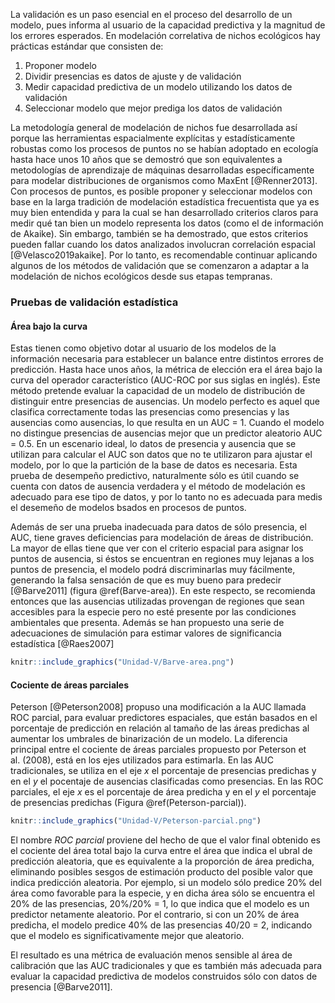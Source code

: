 La validación es un paso esencial en el proceso del desarrollo de un modelo, pues informa al usuario de la capacidad predictiva y la magnitud de los errores esperados. En modelación correlativa de nichos ecológicos hay prácticas estándar que consisten de:

1. Proponer modelo
2. Dividir presencias es datos de ajuste y de validación
3. Medir capacidad predictiva de un modelo utilizando los datos de validación
4. Seleccionar modelo que mejor prediga los datos de validación

La metodología general de modelación de nichos fue desarrollada así porque las herramientas espacialmente explícitas y estadísticamente robustas como los procesos de puntos no se habían adoptado en ecología hasta hace unos 10 años que se demostró que son equivalentes a metodologías de aprendizaje de máquinas desarrolladas específicamente para modelar distribuciones de organismos como MaxEnt [@Renner2013]. Con procesos de puntos, es posible proponer y seleccionar modelos con base en la larga tradición de modelación estadística frecuentista que ya es muy bien entendida y para la cual se han desarrollado criterios claros para medir qué tan bien un modelo representa los datos (como el de información de Akaike). Sin embargo, también se ha demostrado, que estos criterios pueden fallar cuando los datos analizados involucran correlación espacial [@Velasco2019akaike]. Por lo tanto, es recomendable continuar aplicando algunos de los métodos de validación que se comenzaron a adaptar a la modelación de nichos ecológicos desde sus etapas tempranas.

### Pruebas de validación estadística

#### Área bajo la curva

Estas tienen como objetivo dotar al usuario de los modelos de la información necesaria para establecer un balance entre distintos errores de predicción. Hasta hace unos años, la métrica de elección era el área bajo la curva del operador característico (AUC-ROC por sus siglas en inglés). Este método pretende evaluar la capacidad de un modelo de distribución de distinguir entre presencias de ausencias. Un modelo perfecto es aquel que clasifica correctamente todas las presencias como presencias y las ausencias como ausencias, lo que resulta en un AUC = 1. Cuando el modelo no distingue presencias de ausencias mejor que un predictor aleatorio AUC = 0.5. En un escenario ideal, lo datos de presencia y ausencia que se utilizan para calcular el AUC son datos que no te utilizaron para ajustar el modelo, por lo que la partición de la base de datos es necesaria. Esta prueba de desempeño predictivo, naturalmente sólo es útil cuando se cuenta con datos de ausencia verdadera y el método de modelación es adecuado para ese tipo de datos, y por lo tanto no es adecuada para medis el desemeño de modelos bsados en procesos de puntos.

Además de ser una prueba inadecuada para datos de sólo presencia, el AUC, tiene graves deficiencias para modelación de áreas de distribución. La mayor de ellas tiene que ver con el criterio espacial para asignar los puntos de ausencia, si éstos se encuentran en regiones muy lejanas a los puntos de presencia, el modelo podrá discriminarlas muy fácilmente, generando la falsa sensación de que es muy bueno para predecir [@Barve2011] (figura \@ref(Barve-area)). En este respecto, se recomienda entonces que las ausencias utilizadas provengan de regiones que sean accesibles para la especie pero no esté presente por las condiciones ambientales que presenta. Además se han propuesto una serie de adecuaciones de simulación para estimar valores de significancia estadística [@Raes2007]

```r
knitr::include_graphics("Unidad-V/Barve-area.png")
```

#### Cociente de áreas parciales

Peterson [@Peterson2008] propuso una modificación a la AUC llamada ROC parcial, para evaluar predictores espaciales, que están basados en el porcentaje de predicción en relación al tamaño de las áreas predichas al aumentar los umbrales de binarización de un modelo. La diferencia principal entre el cociente de áreas parciales propuesto por Peterson et al. (2008), está en los ejes utilizados para estimarla. En las AUC tradicionales, se utiliza en el eje $x$ el porcentaje de presencias predichas y en el $y$ el pocentaje de ausencias clasificadas como presencias. En las ROC parciales, el eje $x$ es el porcentaje de área predicha y en el $y$ el porcentaje de presencias predichas (Figura \@ref(Peterson-parcial)).

```r
knitr::include_graphics("Unidad-V/Peterson-parcial.png")
```

El nombre *ROC parcial* proviene del hecho de que el valor final obtenido es el cociente del área total bajo la curva entre el área que indica el ubral de predicción aleatoria, que es equivalente a la proporción de área predicha, eliminando posibles sesgos de estimación producto del posible valor que indica predicción aleatoria. Por ejemplo, si un modelo sólo predice 20% del área como favorable para la especie, y en dicha área sólo se encuentra el 20% de las presencias, 20%/20% = 1, lo que indica que el modelo es un predictor netamente aleatorio. Por el contrario, si con un 20% de área predicha, el modelo predice 40% de las presencias 40/20 = 2, indicando que el modelo es significativamente mejor que aleatorio. 

El resultado es una métrica de evaluación menos sensible al área de calibración que las AUC tradicionales y que es también más adecuada para evaluar la capacidad predictiva de modelos construidos sólo con datos de presencia [@Barve2011].